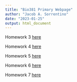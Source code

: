 ```yaml
---
title: "Bio381 Primary Webpage"
author: "Jacob A. Sorrentino"
date: "2023-01-25"
output: html_document
---
```


Homework 3 [here](homework3.html)

Homework 4 [here](homework4.html)

Homework 5 [here](homework5.html)

Homework 6 [here](homework6.html)

Homework 7 [here](homework7.html)